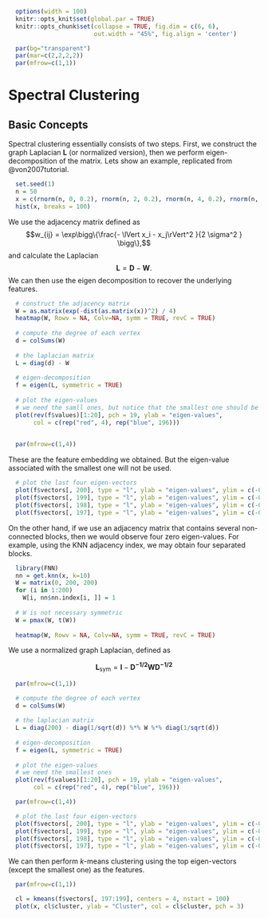 \def\cD{{\cal D}}
\def\cL{{\cal L}}
\def\cX{{\cal X}}
\def\cF{{\cal F}}
\def\cH{{\cal H}}
\def\bA{\mathbf{A}}
\def\bB{\mathbf{B}}
\def\bX{\mathbf{X}}
\def\bH{\mathbf{H}}
\def\bI{\mathbf{I}}
\def\bU{\mathbf{U}}
\def\bD{\mathbf{D}}
\def\bV{\mathbf{V}}
\def\bS{\mathbf{S}}
\def\bW{\mathbf{W}}
\def\bK{\mathbf{K}}
\def\bx{\mathbf{x}}
\def\by{\mathbf{y}}
\def\bs{\mathbf{s}}
\def\br{\mathbf{r}}
\def\bu{\mathbf{u}}
\def\be{\mathbf{e}}
\def\bv{\mathbf{v}}
\def\bp{\mathbf{p}}
\def\bw{\mathbf{w}}
\def\bz{\mathbf{z}}
\def\bzero{\mathbf{0}}
\def\balpha{\boldsymbol \alpha}
\def\bbeta{\boldsymbol \beta}
\def\btheta{\boldsymbol \theta}
\def\bxi{\boldsymbol \xi}
\def\bmu{\boldsymbol \mu}
\def\bepsilon{\boldsymbol \epsilon}
\def\T{\text{T}}
\def\Trace{\text{Trace}}
\def\Cov{\text{Cov}}
\def\Var{\text{Var}}
\def\E{\text{E}}
\def\pr{\text{pr}}
\def\Prob{\text{P}}
\DeclareMathOperator*{\argmin}{arg\,min}
\DeclareMathOperator*{\argmax}{arg\,max}

```r
  options(width = 100)
  knitr::opts_knit$set(global.par = TRUE)
  knitr::opts_chunk$set(collapse = TRUE, fig.dim = c(6, 6),
                        out.width = "45%", fig.align = 'center')
```
```r
  par(bg="transparent")
  par(mar=c(2,2,2,2))
  par(mfrow=c(1,1))
```

# Spectral Clustering

## Basic Concepts 

Spectral clustering essentially consists of two steps. First, we construct the graph Laplacian $\mathbf{L}$ (or normalized version), then we perform eigen-decomposition of the matrix. Lets show an example, replicated from @von2007tutorial.

```r
  set.seed(1)
  n = 50
  x = c(rnorm(n, 0, 0.2), rnorm(n, 2, 0.2), rnorm(n, 4, 0.2), rnorm(n, 6, 0.2))
  hist(x, breaks = 100)
```

We use the adjacency matrix defined as $$w_{ij} = \exp\bigg\{\frac{- \lVert x_i - x_j\rVert^2 }{2 \sigma^2 } \bigg\},$$ and calculate the Laplacian $$\mathbf{L} = \mathbf{D} - \mathbf{W}.$$ We can then use the eigen decomposition to recover the underlying features. 

```r
  # construct the adjacency matrix
  W = as.matrix(exp(-dist(as.matrix(x))^2) / 4)
  heatmap(W, Rowv = NA, Colv=NA, symm = TRUE, revC = TRUE)
  
  # compute the degree of each vertex
  d = colSums(W)
  
  # the laplacian matrix
  L = diag(d) - W
  
  # eigen-decomposition
  f = eigen(L, symmetric = TRUE)
  
  # plot the eigen-values 
  # we need the samll ones, but notice that the smallest one should be exactly zero
  plot(rev(f$values)[1:20], pch = 19, ylab = "eigen-values", 
       col = c(rep("red", 4), rep("blue", 196)))
  
```
  
```r
  par(mfrow=c(1,4))
```
  
These are the feature embedding we obtained. But the eigen-value associated with the smallest one will not be used. 

```r
  # plot the last four eigen-vectors
  plot(f$vectors[, 200], type = "l", ylab = "eigen-values", ylim = c(-0.15, 0.15))
  plot(f$vectors[, 199], type = "l", ylab = "eigen-values", ylim = c(-0.15, 0.15))
  plot(f$vectors[, 198], type = "l", ylab = "eigen-values", ylim = c(-0.15, 0.15))
  plot(f$vectors[, 197], type = "l", ylab = "eigen-values", ylim = c(-0.15, 0.15))
```

On the other hand, if we use an adjacency matrix that contains several non-connected blocks, then we would observe four zero eigen-values. For example, using the KNN adjacency index, we may obtain four separated blocks. 

```r
  library(FNN)
  nn = get.knn(x, k=10)
  W = matrix(0, 200, 200)
  for (i in 1:200)
    W[i, nn$nn.index[i, ]] = 1
  
  # W is not necessary symmetric
  W = pmax(W, t(W))
  
  heatmap(W, Rowv = NA, Colv=NA, symm = TRUE, revC = TRUE)
```

We use a normalized graph Laplacian, defined as 

$$\mathbf{L}_\text{sym} = \mathbf{I} - \mathbf{D^{-1/2} \mathbf{W} D^{-1/2}}$$
```r
  par(mfrow=c(1,1))
```

```r
  # compute the degree of each vertex
  d = colSums(W)
  
  # the laplacian matrix
  L = diag(200) - diag(1/sqrt(d)) %*% W %*% diag(1/sqrt(d))
  
  # eigen-decomposition
  f = eigen(L, symmetric = TRUE)
  
  # plot the eigen-values 
  # we need the smallest ones
  plot(rev(f$values)[1:20], pch = 19, ylab = "eigen-values", 
       col = c(rep("red", 4), rep("blue", 196)))
```

```r
  par(mfrow=c(1,4))
```

```r
  # plot the last four eigen-vectors
  plot(f$vectors[, 200], type = "l", ylab = "eigen-values", ylim = c(-0.15, 0.15))
  plot(f$vectors[, 199], type = "l", ylab = "eigen-values", ylim = c(-0.15, 0.15))
  plot(f$vectors[, 198], type = "l", ylab = "eigen-values", ylim = c(-0.15, 0.15))
  plot(f$vectors[, 197], type = "l", ylab = "eigen-values", ylim = c(-0.15, 0.15))
```

We can then perform $k$-means clustering using the top eigen-vectors (except the smallest one) as the features.

```r
  par(mfrow=c(1,1))
```

```r
  cl = kmeans(f$vectors[, 197:199], centers = 4, nstart = 100)
  plot(x, cl$cluster, ylab = "Cluster", col = cl$cluster, pch = 3)
```




